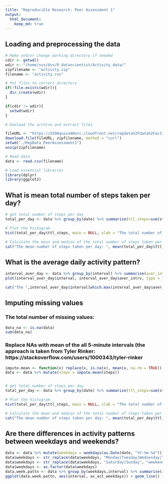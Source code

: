 ```yaml
---
title: "Reproducible Research: Peer Assessment 1"
output: 
  html_document:
    keep_md: true
---
```



## Loading and preprocessing the data

```r
# Make and/or change working directory if needed
cdir <- getwd()
wdir <- "/home/svs/dvs/R_datascientist/Activity_data/"
zipfilename <- "activity.zip"
filename <- "activity.csv"

# Put files to correct directory
if(!file.exists(wdir)){
  dir.create(wdir)
}

if(cdir != wdir){
  setwd(wdir)
}

# Dowload the archive and extract files 

fileURL <- "https://d396qusza40orc.cloudfront.net/repdata%2Fdata%2Factivity.zip"
download.file(fileURL, zipfilename, method = "curl")
setwd("./RepData_PeerAssessment1")
unzip(zipfilename)

# Read data
data <- read.csv(filename)

# Load essential libraries
library(dplyr)
library(ggplot2)

```


## What is mean total number of steps taken per day?
```r
# get total number of steps per day
total_per_day <- data %>% group_by(date) %>% summarize(ttl_steps=sum(steps))

# Plot the histogram
hist(total_per_day$ttl_steps, main = NULL, xlab = "The total number of steps taken per day")

# Calculate the mean and median of the total number of steps taken per day
cat("The mean number of steps taken per day: ", mean(total_per_day$ttl_steps, na.rm = TRUE), "\nThe median number of steps taken per day: ", median(total_per_day$ttl_steps, na.rm = TRUE))
```


## What is the average daily activity pattern?
```r
interval_aver_day <- data %>% group_by(interval) %>% summarise(aver_intrv = mean(steps, na.rm = TRUE))
plot(interval_aver_day$interval, interval_aver_day$aver_intrv, type = "l", xlab = " 5-minute intervals", ylab = "Average number of steps")

cat("The ",interval_aver_day$interval[which.max(interval_aver_day$aver_intrv)]," 5-minute interval, on average across all the days in the dataset, contains the maximum number of steps.")
```


## Imputing missing values

### The total number of missing values:  
```r
data_na <- is.na(data)
sum(data_na)
```
### Replace NAs with mean of the all 5-minute intervals (the approach is taken from Tyler Rinker: https://stackoverflow.com/users/1000343/tyler-rinker
```r
impute.mean <- function(x) replace(x, is.na(x), mean(x, na.rm = TRUE))
data <- data %>% mutate(steps = impute.mean(steps))


# get total number of steps per day
total_per_day <- data %>% group_by(date) %>% summarize(ttl_steps=sum(steps))

# Plot the histogram
hist(total_per_day$ttl_steps, main = NULL, xlab = "The total number of steps taken per day")

# Calculate the mean and median of the total number of steps taken per day
cat("The mean number of steps taken per day: ", mean(total_per_day$ttl_steps, na.rm = TRUE), "\nThe median number of steps taken per day: ", median(total_per_day$ttl_steps, na.rm = TRUE))
```

## Are there differences in activity patterns between weekdays and weekends?
```r
data <- data %>% mutate(weekdays = weekdays(as.Date(date, "%Y-%m-%d")))
data$weekdays <- str_replace(data$weekdays, "Monday|Tuesday|Wednesday|Thursday|Friday", "weekdays")
data$weekdays <- str_replace(data$weekdays, "Saturday|Sunday", "weekends")
data$weekdays <- as.factor(data$weekdays)
data.week.pattn <- data %>% group_by(weekdays,interval) %>% summarise(av_act_weekdays = mean(steps))
ggplot(data.week.pattn, aes(interval, av_act_weekdays)) + geom_line() + ylab("Average number of steps") + facet_grid(weekdays ~ .)

```
